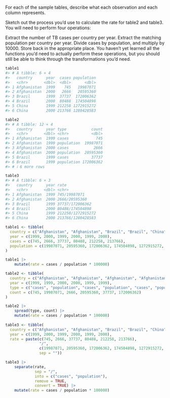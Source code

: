 For each of the sample tables, describe what each observation and each column represents.

Sketch out the process you’d use to calculate the rate for table2 and table3. You will need to perform four operations:

Extract the number of TB cases per country per year.
Extract the matching population per country per year.
Divide cases by population, and multiply by 10000.
Store back in the appropriate place.
You haven’t yet learned all the functions you’d need to actually perform these operations, but you should still be able to think through the transformations you’d need.


```r
table1
#> # A tibble: 6 × 4
#>   country      year  cases population
#>   <chr>       <dbl>  <dbl>      <dbl>
#> 1 Afghanistan  1999    745   19987071
#> 2 Afghanistan  2000   2666   20595360
#> 3 Brazil       1999  37737  172006362
#> 4 Brazil       2000  80488  174504898
#> 5 China        1999 212258 1272915272
#> 6 China        2000 213766 1280428583

table2
#> # A tibble: 12 × 4
#>   country      year type           count
#>   <chr>       <dbl> <chr>          <dbl>
#> 1 Afghanistan  1999 cases            745
#> 2 Afghanistan  1999 population  19987071
#> 3 Afghanistan  2000 cases           2666
#> 4 Afghanistan  2000 population  20595360
#> 5 Brazil       1999 cases          37737
#> 6 Brazil       1999 population 172006362
#> # ℹ 6 more rows

table3
#> # A tibble: 6 × 3
#>   country      year rate             
#>   <chr>       <dbl> <chr>            
#> 1 Afghanistan  1999 745/19987071     
#> 2 Afghanistan  2000 2666/20595360    
#> 3 Brazil       1999 37737/172006362  
#> 4 Brazil       2000 80488/174504898  
#> 5 China        1999 212258/1272915272
#> 6 China        2000 213766/1280428583
```


```r
table1 <- tibble(
  country = c("Afghanistan", "Afghanistan", "Brazil", "Brazil", "China", "China"),
  year = c(1999, 2000, 1999, 2000, 1999, 2000),
  cases = c(745, 2666, 37737, 80488, 212258, 213766),
  population = c(19987071, 20595360, 172006362, 174504898, 1272915272, 1280428583)
)

table1 |> 
    mutate(rate = cases / population * 100000)

table2 <- tibble(
  country = c("Afghanistan", "Afghanistan", "Afghanistan", "Afghanistan", "Brazil", "Brazil"),
  year = c(1999, 1999, 2000, 2000, 1999, 1999),
  type = c("cases", "population", "cases", "population", "cases", "population"),
  count = c(745, 19987071, 2666, 20595360, 37737, 172006362)
)

table2 |> 
    spread(type, count) |> 
    mutate(rate = cases / population * 100000)
    
table3 <- tibble(
  country = c("Afghanistan", "Afghanistan", "Brazil", "Brazil", "China", "China"),
  year = c(1999, 2000, 1999, 2000, 1999, 2000),
  rate = paste(c(745, 2666, 37737, 80488, 212258, 213766),
               "/",
               c(19987071, 20595360, 172006362, 174504898, 1272915272, 1280428583),
               sep = ""))

table3 |> 
    separate(rate, 
             sep = "/",
             into = c("cases", "population"),
             remove = TRUE,
             convert = TRUE) |> 
    mutate(rate = cases / population * 100000)
```

```r

```



